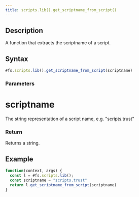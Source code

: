 ```yaml
---
title: scripts.lib().get_scriptname_from_script()
---
```


## Description

A function that extracts the scriptname of a script.

## Syntax

```js
#fs.scripts.lib().get_scriptname_from_script(scriptname)
```

### Parameters

# scriptname

The string representation of a script name, e.g. "scripts.trust"

### Return

Returns a string.

## Example

```js
function(context, args) {
  const l = #fs.scripts.lib();
  const scriptname = "scripts.trust"
  return l.get_scriptname_from_script(scriptname)
}
```
